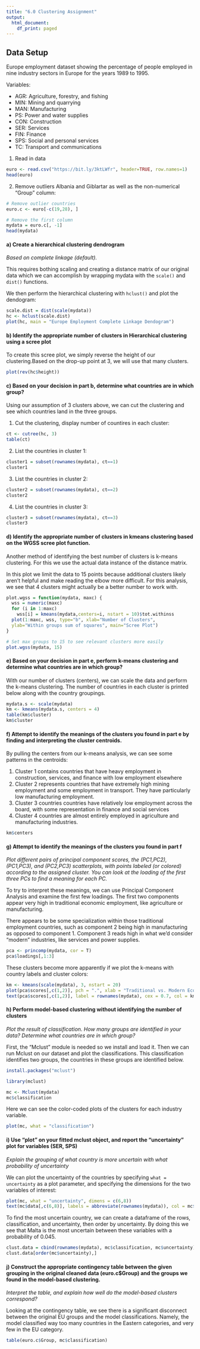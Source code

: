 ```yaml
---
title: "6.0 Clustering Assignment"
output:
  html_document:
    df_print: paged
---
```

## Data Setup
Europe employment dataset showing the percentage of people employed in nine industry sectors in Europe for the years 1989 to 1995.

Variables:

- AGR: Agriculture, forestry, and fishing
- MIN: Mining and quarrying
- MAN: Manufacturing
- PS: Power and water supplies
- CON: Construction
- SER: Services
- FIN: Finance
- SPS: Social and personal services
- TC: Transport and communications

1. Read in data
```r
euro <- read.csv("https://bit.ly/3ktLWfr", header=TRUE, row.names=1)
head(euro)
```
2. Remove outliers Albania and Giblartar as well as the non-numerical "Group" column:

```r
# Remove outlier countries
euro.c <- euro[-c(19,28), ]

# Remove the first column
mydata = euro.c[, -1]
head(mydata)

```

#### a)	Create a hierarchical clustering dendrogram
*Based on complete linkage (default).*

This requires bothing scaling and creating a distance matrix of our original data which we can accomplish by wrapping mydata with the `scale()` and `dist()` functions.

We then perform the hierarchical clustering with `hclust()` and plot the dendogram:
```r
scale.dist = dist(scale(mydata))
hc <- hclust(scale.dist)
plot(hc, main = "Europe Employment Complete Linkage Dendogram")
```


#### b)	Identify the appropriate number of clusters in Hierarchical clustering using a scree plot 

To create this scree plot, we simply reverse the height of our clustering.Based on the drop-up point at 3, we will use that many clusters.

```r
plot(rev(hc$height))
```


#### c)	Based on your decision in part b, determine what countries are in which group?

Using our assumption of 3 clusters above, we can cut the clustering and see which countries land in the three groups.

1. Cut the clustering, display number of countires in each cluster:
```r
ct <- cutree(hc, 3)
table(ct)
```

2. List the countries in cluster 1: 
```r
cluster1 = subset(rownames(mydata), ct==1)
cluster1
```

3. List the countries in cluster 2: 
```r
cluster2 = subset(rownames(mydata), ct==2)
cluster2
```

4. List the countries in cluster 3: 
```r
cluster3 = subset(rownames(mydata), ct==3)
cluster3
```


#### d)	Identify the appropriate number of clusters in kmeans clustering based on the WGSS scree plot function.

Another method of identifying the best number of clusters is k-means clustering. For this we use the actual data instance of the distance matrix.

In this plot we limit the data to 15 points because additional clusters likely aren't helpful and make reading the elbow more difficult. For this analysis, we see that 4 clusters might actually be a better number to work with.
```r
plot.wgss = function(mydata, maxc) {
  wss = numeric(maxc)
  for (i in 1:maxc) 
    wss[i] = kmeans(mydata,centers=i, nstart = 10)$tot.withinss 
  plot(1:maxc, wss, type="b", xlab="Number of Clusters",
  ylab="Within groups sum of squares", main="Scree Plot") 
}

# Set max groups to 15 to see relevant clusters more easily
plot.wgss(mydata, 15)
```

#### e)	Based on your decision in part e, perform k-means clustering and determine what countries are in which group?
With our number of clusters (centers), we can scale the data and perform the k-means clustering. The number of countries in each cluster is printed below along with the country groupings.
```r
mydata.s <- scale(mydata)
km <- kmeans(mydata.s, centers = 4)
table(km$cluster)
km$cluster
```


#### f)	Attempt to identify the meanings of the clusters you found in part e by finding and interpreting the cluster centroids.
By pulling the centers from our k-means analysis, we can see some patterns in the centroids:

1. Cluster 1 contains countries that have heavy employment in construction, services, and finance with low employment elsewhere
2. Cluster 2 represents countries that have extremely high mining employment and some employment in transport. They have particularly low manufacturing employment.
3. Cluster 3 countries countries have relatively low employment across the board, with some representation in finance and social services
4. Cluster 4 countries are almost entirely employed in agriculture and manufacturing industries.
```r
km$centers
```


#### g)	Attempt to identify the meanings of the clusters you found in part f 
*Plot different pairs of principal component scores, the (PC1,PC2), (PC1,PC3), and (PC2,PC3) scatterplots, with points labeled (or colored) according to the assigned cluster. You can look at the loading of the first three PCs to find a meaning for each PC.*

To try to interpret these meanings, we can use Principal Component Analysis and examine the first few loadings. The first two components appear very high in traditional economic employment, like agriculture or manufacturing.

There appears to be some specialization within those traditional employment countries, such as component 2 being high in manufacturing as opposed to component 1. Component 3 reads high in what we'd consider "modern" industries, like services and power supplies.
```r
pca <- princomp(mydata, cor = T)
pca$loadings[,1:3]
```
These clusters become more apparently if we plot the k-means with country labels and cluster colors:
```r
km <- kmeans(scale(mydata), 3, nstart = 20)
plot(pca$scores[,c(1,2)], pch = ".", xlab = "Traditional vs. Modern Economy", ylab = "Manuf. vs. Mining.")
text(pca$scores[,c(1,2)], label = rownames(mydata), cex = 0.7, col = km$cluster)
```



#### h)	Perform model-based clustering without identifying the number of clusters
*Plot the result of classification. How many groups are identified in your data? Determine what countries are in which group?*

First, the "Mclust" module is needed so we install and load it. Then we can run Mclust on our dataset and plot the classifications. This classification identifies two groups, the countries in these groups are identified below.
```r
install.packages("mclust")
```

```r
library(mclust)
```

```r
mc <- Mclust(mydata)
mc$classification
```
Here we can see the color-coded plots of the clusters for each industry variable.

```r
plot(mc, what = "classification")
```


#### i)	Use “plot” on your fitted mclust object, and report the “uncertainty” plot for variables (SER, SPS)
*Explain the grouping of what country is more uncertain with what probability of uncertainty*

We can plot the uncertainty of the countries by specifying `what = uncertainty` as a plot parameter, and specifying the dimensions for the two variables of interest:
```r
plot(mc, what = "uncertainty", dimens = c(6,8))
text(mc$data[,c(6,8)], labels = abbreviate(rownames(mydata)), col = mc$classification)
```
To find the most uncertain country, we can create a dataframe of the rows, classification, and uncertainty, then order by uncertainty. By doing this we see that Malta is the most uncertain between these variables with a probability of 0.045.
```r
clust.data = cbind(rownames(mydata), mc$classification, mc$uncertainty)
clust.data[order(mc$uncertainty),]
```


#### j)	Construct the appropriate contingency table between the given grouping in the original cleaned data (euro.c$Group) and the groups we found in the model-based clustering.
*Interpret the table, and explain how well do the model-based clusters correspond?*

Looking at the contingency table, we see there is a significant disconnect between the original EU groups and the model classifications. Namely, the model classified way too many countries in the Eastern categories, and very few in the EU category. 

```r
table(euro.c$Group, mc$classification)
```
